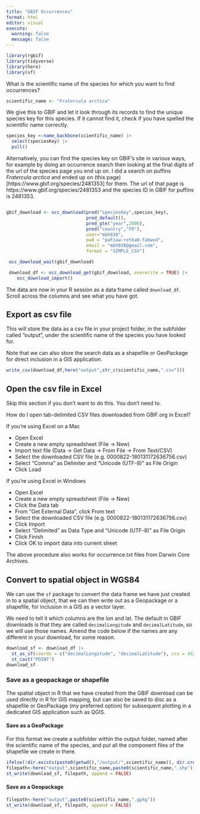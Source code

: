 ```yaml
---
title: "GBIF Occurrences"
format: html
editor: visual
execute: 
  warning: false
  message: false
---
```


```r
library(rgbif)
library(tidyverse)
library(here)
library(sf)
```

What is the scientific name of the species for which you want to find occurrences?

```r
scientific_name <- "Fratercula arctica"
```

We give this to GBIF and let it look through its records to find the unique species key for this species. If it cannot find it, check if you have spelled the scientific name correctly.

```r
species_key <-name_backbone(scientific_name) |>
  select(speciesKey) |>
  pull()
```

Alternatively, you can find the species key on GBIF's site in various ways, for example by doing an occurrence search then looking at the final digits of the url of the species page you end up on. I did a search on puffins *Fratercula arctica* and ended up on (this page)[https://www.gbif.org/species/2481353] for them. The url of that page is https://www.gbif.org/species/2481353 and the species ID in GBIF for puffins is 2481353.

```r

```


```r
gbif_download <- occ_download(pred("speciesKey",species_key),
                              pred_default(),
                              pred_gte("year",2000),
                              pred("country","FR"),
                              user="mbh038",
                              pwd = "paFzaw-retka0-fabwod",
                              email = "mbh038@gmail.com",
                              format = "SIMPLE_CSV")
```

```r
 occ_download_wait(gbif_download)
```


```r
 download_df <- occ_download_get(gbif_download, overwrite = TRUE) |>
    occ_download_import()
```
The data are now in your R session as a data frame called `download_df`. Scroll across the columns and see what you have got.

## Export as csv file

This will store the data as a csv file in your project folder, in the subfolder called "output",  under the scientific name of the species you have looked for.

Note that we can also store the search data as a shapefile or GeoPackage for direct inclusion in a GIS application.

```r
write_csv(download_df,here("output",str_c(scientific_name,".csv")))
```



## Open the csv file in Excel

Skip this section if you don't want to do this. You don't need to.

How do I open tab-delimited CSV files downloaded from GBIF.org in Excel?

If you're using Excel on a Mac

* Open Excel
* Create a new empty spreadsheet (File → New)
* Import text file (Data → Get Data → From File → From Text/CSV)
* Select the downloaded CSV file (e.g. 0000822-180131172636756.csv)
* Select "Comma" as Delimiter and "Unicode (UTF-8)" as File Origin
* Click Load

If you're using Excel in Windows

* Open Excel
* Create a new empty spreadsheet (File → New)
* Click the Data tab
* From "Get External Data", click From text
* Select the downloaded CSV file (e.g. 0000822-180131172636756.csv)
* Click Import
* Select "Delimited" as Data Type and "Unicode (UTF-8)" as File Origin
* Click Finish
* Click OK to import data into current sheet

The above procedure also works for occurrence.txt files from Darwin Core Archives.


## Convert to spatial object in WGS84

We can use the `sf` package to convert the data frame we have just created in to a spatial object, that we can then write out as a Geopackage or a shapefile, for inclusion in a GIS as a vector layer.

We need to tell it which columns are the lon and lat. The default in GBIF downloads is that they are called `decimalLongitude` and `decimalLatitude`, so we will use those names. Amend the code below if the names are any different in your download, for some reason.

```r
download_sf <- download_df |>
  st_as_sf(coords = c("decimalLongitude", "decimalLatitude"), crs = 4326) |>
  st_cast("POINT")
download_sf
```
### Save as a geopackage or shapefile

The spatial object in R that we have created from the GBIF download can be used directly in R for GIS mapping, but can also be saved to disc as a shapefile or GeoPackage (my preferred option) for subsequent plotting in a dedicated GIS application such as QGIS.

#### Save as a GeoPackage 

For this format we create a subfolder within the output folder, named after the scientific name of the species, and put all the component files of the shapefile we create in there.

```r
ifelse(!dir.exists(paste0(getwd(),"/output/",scientific_name)), dir.create(paste0(getwd(),"/output/",scientific_name)),"Folder exists already")
filepath<-here("output",scientific_name,paste0(scientific_name,".shp")) 
st_write(download_sf, filepath, append = FALSE)
```

#### Save as a Geopackage

```r
filepath<-here("output",paste0(scientific_name,".gpkg"))
st_write(download_sf, filepath, append = FALSE)
```



